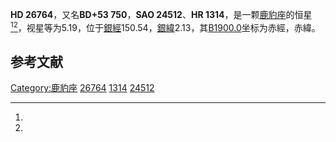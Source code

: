 {{Starbox begin
| name = HD 26764
}}
{{Starbox observe
| epoch = [[J2000.0|J2000.0]]
| constell = [[鹿豹座|鹿豹座]]<ref name=SIMBAD>{{cite web
 | url=http://simbad.u-strasbg.fr/simbad/sim-id?Ident=HR+1314
 | title=Pulsating variable Star
 | publisher=Centre de Données astronomiques de Strasbourg
 | work=SIMBAD
 | accessdate=2012-07-13
 | archive-date=2022-03-20
 | archive-url=https://web.archive.org/web/20220320004931/https://simbad.u-strasbg.fr/simbad/sim-id?Ident=HR+1314
 }}</ref><ref name=DATA>{{cite web
 | url=http://vizier.u-strasbg.fr/viz-bin/VizieR-5?-out.add=.&-source=5050&-corr=PK=HR&-out.max=9999&HR=1314
 | title =VizieR Detailed Page
 | accessdate=2012-07-13}}</ref>
| 星官 = 
| ra = {{RA|4|16|43.1}}<ref name=SIMBAD /><ref name=DATA />
| dec = {{DEC|+53|36|43}}<ref name=SIMBAD /><ref name=DATA />
| appmag_v = 5.19<ref name=SIMBAD /><ref name=DATA />
}}
{{Starbox character
| class = A2Vn<ref name=SIMBAD /><ref name=DATA />
| b-v = 0.05<ref name=SIMBAD /><ref name=DATA />
| u-b = <ref name=SIMBAD /><ref name=DATA />
| r-i = <ref name=SIMBAD /><ref name=DATA />
| variable = 
}}
{{Starbox astrometry
| radial_v = 
| prop_mo_ra = -3
| parallax = 0.011
| p_error = 
}}
{{Starbox catalog
| names =BD+53 750，[[SAO星表|SAO]] 24512，[[HD星表|HD]] 26764，[[HR星表|HR]] 1314}}
{{Starbox reference |Simbad=HR+1314}}
{{Starbox end}}

'''HD 26764'''，又名'''BD+53 750'''，'''SAO 24512'''、'''HR 1314'''，是一颗[[鹿豹座|鹿豹座]]的恒星<ref name=SIMBAD /><ref name=DATA />，视星等为5.19，位于[[銀道座標系|銀經]]150.54，[[銀道座標系|銀緯]]2.13，其[[B1900.0|B1900.0]]坐标为赤經{{RA|4|8|54.8}}，赤緯{{DEC|+53|2.13|39}}。

== 参考文献 ==
{{reflist}}

{{star-stub}}
{{星官|天船|9|10}}
[[Category:鹿豹座|Category:鹿豹座]]
[[Category:HD和HDE天體|26764]]
[[Category:HR天體|1314]]
[[Category:SAO天體|24512]]